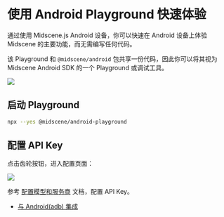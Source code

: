 
# 使用 Android Playground 快速体验

通过使用 Midscene.js Android 设备，你可以快速在 Android 设备上体验 Midscene 的主要功能，而无需编写任何代码。

该 Playground 和 `@midscene/android` 包共享一份代码，因此你可以将其视为 Midscene Android SDK 的一个 Playground 或调试工具。

![](/android-playground.png)

<PrepareAndroid />

## 启动 Playground

```bash
npx --yes @midscene/android-playground
```

## 配置 API Key

点击齿轮按钮，进入配置页面：

![](/android-set-env.png)

参考 [配置模型和服务商](./model-provider) 文档，配置 API Key。

<StartExperience />

* [与 Android(adb) 集成](./integrate-with-android)
